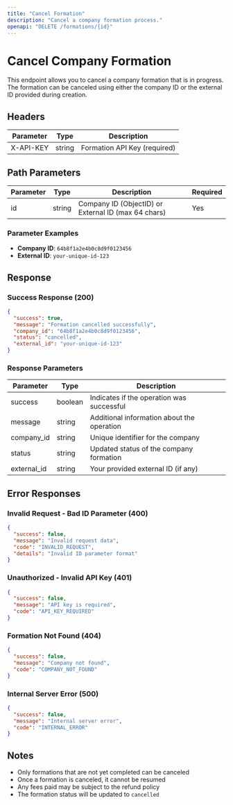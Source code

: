 ```yaml
---
title: "Cancel Formation"
description: "Cancel a company formation process."
openapi: "DELETE /formations/{id}"
---
```


# Cancel Company Formation

This endpoint allows you to cancel a company formation that is in progress. The formation can be canceled using either the company ID or the external ID provided during creation.

## Headers

| Parameter | Type   | Description                  |
| --------- | ------ | ---------------------------- |
| X-API-KEY | string | Formation API Key (required) |

## Path Parameters

| Parameter | Type   | Description                                         | Required |
| --------- | ------ | --------------------------------------------------- | -------- |
| id        | string | Company ID (ObjectID) or External ID (max 64 chars) | Yes      |

### Parameter Examples

- **Company ID**: `64b8f1a2e4b0c8d9f0123456`
- **External ID**: `your-unique-id-123`

## Response

### Success Response (200)

```json
{
  "success": true,
  "message": "Formation cancelled successfully",
  "company_id": "64b8f1a2e4b0c8d9f0123456",
  "status": "cancelled",
  "external_id": "your-unique-id-123"
}
```

### Response Parameters

| Parameter   | Type    | Description                                |
| ----------- | ------- | ------------------------------------------ |
| success     | boolean | Indicates if the operation was successful  |
| message     | string  | Additional information about the operation |
| company_id  | string  | Unique identifier for the company          |
| status      | string  | Updated status of the company formation    |
| external_id | string  | Your provided external ID (if any)         |

## Error Responses

### Invalid Request - Bad ID Parameter (400)

```json
{
  "success": false,
  "message": "Invalid request data",
  "code": "INVALID_REQUEST",
  "details": "Invalid ID parameter format"
}
```

### Unauthorized - Invalid API Key (401)

```json
{
  "success": false,
  "message": "API key is required",
  "code": "API_KEY_REQUIRED"
}
```

### Formation Not Found (404)

```json
{
  "success": false,
  "message": "Company not found",
  "code": "COMPANY_NOT_FOUND"
}
```

### Internal Server Error (500)

```json
{
  "success": false,
  "message": "Internal server error",
  "code": "INTERNAL_ERROR"
}
```

## Notes

- Only formations that are not yet completed can be canceled
- Once a formation is canceled, it cannot be resumed
- Any fees paid may be subject to the refund policy
- The formation status will be updated to `cancelled`
